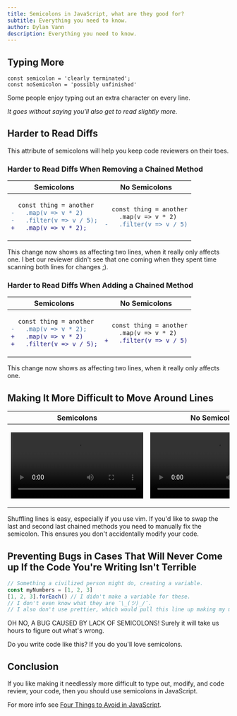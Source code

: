 ```yaml
---
title: Semicolons in JavaScript, what are they good for?
subtitle: Everything you need to know.
author: Dylan Vann
description: Everything you need to know.
---
```


## Typing More

<!-- prettier-ignore-start -->
```tsx
const semicolon = 'clearly terminated';
const noSemicolon = 'possibly unfinished'
```
<!-- prettier-ignore-end -->

Some people enjoy typing out an extra character on every line.

_It goes without saying you'll also get to read slightly more._

## Harder to Read Diffs

This attribute of semicolons will help you keep code reviewers on their toes.

### Harder to Read Diffs When Removing a Chained Method

<table style="width: 100%;">
<thead>
<tr>
<th>Semicolons</th>
<th>No Semicolons</th>
</tr>
</thead>
<tbody>
<tr>
<td>


```diff
  const thing = another
-   .map(v => v * 2)
-   .filter(v => v / 5);
+   .map(v => v * 2);
```

</td>
<td>


```diff
  const thing = another
    .map(v => v * 2)
-   .filter(v => v / 5)
```

</td>
</tr>
</tbody>
</table>


This change now shows as affecting two lines, when it really only affects one.
I bet our reviewer didn't see that one coming when they spent time scanning both lines for changes ;).

### Harder to Read Diffs When Adding a Chained Method

<table style="width: 100%;">
<thead>
<tr>
<th>Semicolons</th>
<th>No Semicolons</th>
</tr>
</thead>
<tbody>
<tr>
<td>


```diff
  const thing = another
-   .map(v => v * 2);
+   .map(v => v * 2)
+   .filter(v => v / 5);
```

</td>
<td>


```diff
  const thing = another
    .map(v => v * 2)
+   .filter(v => v / 5)
```

</td>
</tr>
</tbody>
</table>


This change now shows as affecting two lines, when it really only affects one.

## Making It More Difficult to Move Around Lines

<table style="width: 100%;">
<thead>
<tr>
<th>Semicolons</th>
<th>No Semicolons</th>
</tr>
</thead>
<tbody>
<tr>
<td>


![Semi](semi-small.mp4)

</td>
<td>


![No Semi](no-semi-small.mp4)

</td>
</tr>
</tbody>
</table>


Shuffling lines is easy, especially if you use vim.
If you'd like to swap the last and second last chained methods you need to manually fix the semicolon.
This ensures you don't accidentally modify your code.

## Preventing Bugs in Cases That Will Never Come up If the Code You're Writing Isn't Terrible

<!-- prettier-ignore-start -->
```typescript
// Something a civilized person might do, creating a variable.
const myNumbers = [1, 2, 3]
[1, 2, 3].forEach() // I didn't make a variable for these.
// I don't even know what they are ¯\_(ツ)_/¯.
// I also don't use prettier, which would pull this line up making my mistake very obvious.
```
<!-- prettier-ignore-end -->

OH NO, A BUG CAUSED BY LACK OF SEMICOLONS!
Surely it will take us hours to figure out what's wrong.

Do you write code like this? If you do you'll love semicolons.

## Conclusion

If you like making it needlessly more difficult to type out, modify, and code review, your code, then you should use semicolons in JavaScript.

For more info see [Four Things to Avoid in JavaScript](/four-things-to-avoid-in-javascript).
